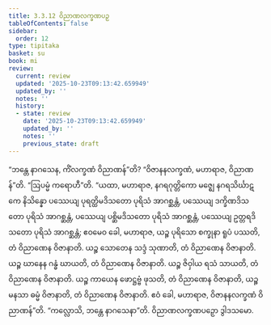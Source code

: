 ```yaml
---
title: 3.3.12 ဝိညာဏလက္ခဏပဉှ
tableOfContents: false
sidebar:
  order: 12
type: tipitaka
basket: su
book: mi
review:
  current: review
  updated: '2025-10-23T09:13:42.659949'
  updated_by: ''
  notes: ''
  history:
  - state: review
    date: '2025-10-23T09:13:42.659949'
    updated_by: ''
    notes: ''
    previous_state: draft
---
```



<ReviewStatus review={frontmatter.review} showDetails={true} />

<HypothesisAnnotation frontmatter={frontmatter} />

<DynamicBreadcrumb />

<Division number="60" book="mi" e="ch" v="28">

<Paragraph number="301" book="mi">
“ဘန္တေ နာဂသေန, ကိံလက္ခဏံ ဝိညာဏန်”တိ? “ဝိဇာနနလက္ခဏံ, မဟာရာဇ, ဝိညာဏန်”တိ.
</Paragraph>

<Paragraph number="302" book="mi">
“ဩပမ္မံ ကရောဟီ”တိ. “ယထာ, မဟာရာဇ, နဂရဂုတ္တိကော မဇ္ဈေ နဂရသိင်္ဃာဋကေ နိသိန္နော ပဿေယျ ပုရတ္ထိမဒိသတော ပုရိသံ အာဂစ္ဆန္တံ, ပဿေယျ ဒက္ခိဏဒိသတော ပုရိသံ အာဂစ္ဆန္တံ, ပဿေယျ ပစ္ဆိမဒိသတော ပုရိသံ အာဂစ္ဆန္တံ, ပဿေယျ ဥတ္တရဒိသတော ပုရိသံ အာဂစ္ဆန္တံ; ဧဝမေဝ ခေါ, မဟာရာဇ, ယဉ္စ ပုရိသော စက္ခုနာ ရူပံ ပဿတိ, တံ ဝိညာဏေန ဝိဇာနာတိ. ယဉ္စ သောတေန သဒ္ဒံ သုဏာတိ, တံ ဝိညာဏေန ဝိဇာနာတိ. ယဉ္စ ဃာနေန ဂန္ဓံ ဃာယတိ, တံ ဝိညာဏေန ဝိဇာနာတိ. ယဉ္စ ဇိဝှါယ ရသံ သာယတိ, တံ ဝိညာဏေန ဝိဇာနာတိ. ယဉ္စ ကာယေန ဖောဋ္ဌဗ္ဗံ ဖုသတိ, တံ ဝိညာဏေန ဝိဇာနာတိ, ယဉ္စ မနသာ ဓမ္မံ ဝိဇာနာတိ, တံ ဝိညာဏေန ဝိဇာနာတိ. ဧဝံ ခေါ, မဟာရာဇ, ဝိဇာနနလက္ခဏံ ဝိညာဏန်”တိ.
</Paragraph>

<Paragraph number="303" book="mi">
“ကလ္လောသိ, ဘန္တေ နာဂသေနာ”တိ.

</Paragraph>
</Division>

<Paragraph number="304" type="center" book="mi">
ဝိညာဏလက္ခဏပဉှော ဒွါဒသမော.
</Paragraph>